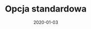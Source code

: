 ---
title: Opcja standardowa
description: Miesięczny pakiet konsultacji online i telefonicznych. Jest to dodatkowa opcja przeznaczona dla klientów ktorzy zakupili juz jedną z opcji wymienionych obok.
date: 2020-01-03
details:
- Lorem ipsum dolor sit amet
- Consectetur adipisicing elit
price: 150
currency: pln
image: ./banner.jpg
---